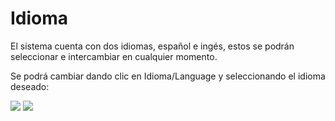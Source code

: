 # Idioma
El sistema cuenta con dos idiomas, español e ingés, estos se podrán seleccionar e intercambiar en cualquier momento.

Se podrá cambiar dando clic en Idioma/Language y seleccionando el idioma deseado:

<img src="/Selfdeclarations/language_es.png"/>
<img src="/Selfdeclarations/language_en.png"/>
